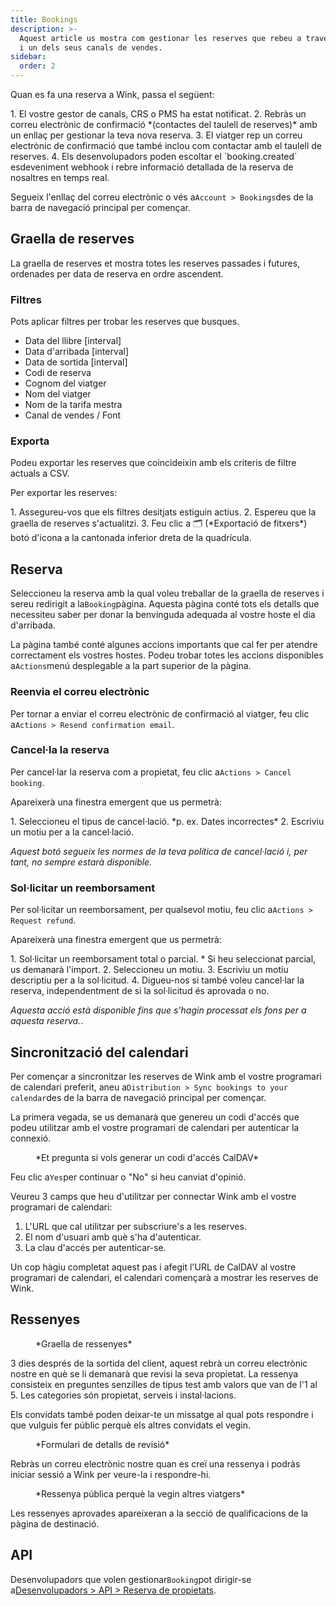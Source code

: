 ```yaml
---
title: Bookings
description: >-
  Aquest article us mostra com gestionar les reserves que rebeu a través de Wink
  i un dels seus canals de vendes.
sidebar:
  order: 2
---
```


Quan es fa una reserva a Wink, passa el següent:

<Steps>
  1. El vostre gestor de canals, CRS o PMS ha estat notificat.
  2. Rebràs un correu electrònic de confirmació *(contactes del taulell de reserves)* amb un enllaç per gestionar la teva nova reserva.
  3. El viatger rep un correu electrònic de confirmació que també inclou com contactar amb el taulell de reserves.
  4. Els desenvolupadors poden escoltar el `booking.created` esdeveniment webhook i rebre informació detallada de la reserva de nosaltres en temps real.
</Steps>


Segueix l'enllaç del correu electrònic o vés a`Account > Bookings`des de la barra de navegació principal per començar.

## Graella de reserves

La graella de reserves et mostra totes les reserves passades i futures, ordenades per data de reserva en ordre ascendent.

### Filtres

Pots aplicar filtres per trobar les reserves que busques.

* Data del llibre \[interval]
* Data d'arribada \[interval]
* Data de sortida \[interval]
* Codi de reserva
* Cognom del viatger
* Nom del viatger
* Nom de la tarifa mestra
* Canal de vendes / Font

### Exporta

Podeu exportar les reserves que coincideixin amb els criteris de filtre actuals a CSV.

Per exportar les reserves:

<Steps>
  1. Assegureu-vos que els filtres desitjats estiguin actius.
  2. Espereu que la graella de reserves s'actualitzi.
  3. Feu clic a 🗂️ (*Exportació de fitxers*) botó d'icona a la cantonada inferior dreta de la quadrícula.
</Steps>


## Reserva

Seleccioneu la reserva amb la qual voleu treballar de la graella de reserves i sereu redirigit a la`Booking`pàgina.
Aquesta pàgina conté tots els detalls que necessiteu saber per donar la benvinguda adequada al vostre hoste el dia d'arribada.

La pàgina també conté algunes accions importants que cal fer per atendre correctament els vostres hostes. Podeu trobar totes les accions disponibles a`Actions`menú desplegable a la part superior de la pàgina.

### Reenvia el correu electrònic

Per tornar a enviar el correu electrònic de confirmació al viatger, feu clic a`Actions > Resend confirmation email`.

### Cancel·la la reserva

Per cancel·lar la reserva com a propietat, feu clic a`Actions > Cancel booking`.

Apareixerà una finestra emergent que us permetrà:

<Steps>
  1. Seleccioneu el tipus de cancel·lació. *p. ex. Dates incorrectes*
  2. Escriviu un motiu per a la cancel·lació.
</Steps>


*Aquest botó segueix les normes de la teva política de cancel·lació i, per tant, no sempre estarà disponible.*

### Sol·licitar un reemborsament

Per sol·licitar un reemborsament, per qualsevol motiu, feu clic a`Actions > Request refund`.

Apareixerà una finestra emergent que us permetrà:

<Steps>
  1. Sol·licitar un reemborsament total o parcial.
     * Si heu seleccionat parcial, us demanarà l'import.
  2. Seleccioneu un motiu.
  3. Escriviu un motiu descriptiu per a la sol·licitud.
  4. Digueu-nos si també voleu cancel·lar la reserva, independentment de si la sol·licitud és aprovada o no.
</Steps>


*Aquesta acció està disponible fins que s'hagin processat els fons per a aquesta reserva.*.

## Sincronització del calendari

Per començar a sincronitzar les reserves de Wink amb el vostre programari de calendari preferit, aneu a`Distribution > Sync bookings to your calendar`des de la barra de navegació principal per començar.

La primera vegada, se us demanarà que genereu un codi d'accés que podeu utilitzar amb el vostre programari de calendari per autenticar la connexió.

<figure>
  <CloudinaryImage width="350" height="188" resize="scale" quality="best" alt="Genera un codi d'accés" src="academy/caldav-pass-code" errorImage="noimage_opaque_nyrtl0.png" />

  <figcaption>*Et pregunta si vols generar un codi d'accés CalDAV*</figcaption>
</figure>


Feu clic a`Yes`per continuar o "No" si heu canviat d'opinió.

Veureu 3 camps que heu d'utilitzar per connectar Wink amb el vostre programari de calendari:

1. L'URL que cal utilitzar per subscriure's a les reserves.
2. El nom d'usuari amb què s'ha d'autenticar.
3. La clau d'accés per autenticar-se.

Un cop hàgiu completat aquest pas i afegit l'URL de CalDAV al vostre programari de calendari, el calendari començarà a mostrar les reserves de Wink.

## Ressenyes

<figure>
  <CloudinaryImage width="700" height="151" resize="scale" quality="best" alt="Revisió de la graella" src="academy/reviews" errorImage="noimage_opaque_nyrtl0.png" />

  <figcaption>*Graella de ressenyes*</figcaption>
</figure>


3 dies després de la sortida del client, aquest rebrà un correu electrònic nostre en què se li demanarà que revisi la seva propietat.
La ressenya consisteix en preguntes senzilles de tipus test amb valors que van de l'1 al 5. Les categories són propietat, serveis i instal·lacions.

Els convidats també poden deixar-te un missatge al qual pots respondre i que vulguis fer públic perquè els altres convidats el vegin.

<figure>
  <CloudinaryImage width="700" height="421" resize="scale" quality="best" alt="Aprova la revisió" src="academy/review-details" errorImage="noimage_opaque_nyrtl0.png" />

  <figcaption>*Formulari de detalls de revisió*</figcaption>
</figure>


Rebràs un correu electrònic nostre quan es creï una ressenya i podràs iniciar sessió a Wink per veure-la i respondre-hi.

<figure>
  <CloudinaryImage width="350" height="355" resize="scale" quality="best" alt="Revisió pública" src="academy/public-review" errorImage="noimage_opaque_nyrtl0.png" />

  <figcaption>*Ressenya pública perquè la vegin altres viatgers*</figcaption>
</figure>


Les ressenyes aprovades apareixeran a la secció de qualificacions de la pàgina de destinació.

## API

Desenvolupadors que volen gestionar`Booking`pot dirigir-se a[Desenvolupadors > API > Reserva de propietats](/developers/apis/#property-booking-api).

